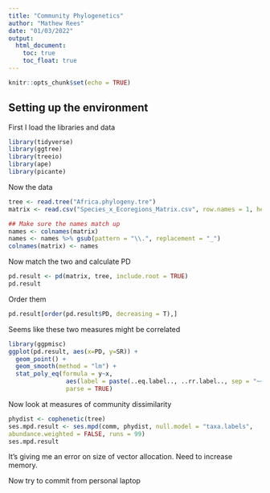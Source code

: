 ```yaml
---
title: "Community Phylogenetics"
author: "Mathew Rees"
date: "01/03/2022"
output: 
  html_document:
    toc: true
    toc_float: true
---
```


```r
knitr::opts_chunk$set(echo = TRUE)
```

## Setting up the environment

First I load the libraries and data 

```r
library(tidyverse)
library(ggtree)
library(treeio)
library(ape)
library(picante)
```

Now the data

```r
tree <- read.tree("Africa.phylogeny.tre")
matrix <- read.csv("Species_x_Ecoregions_Matrix.csv", row.names = 1, header = T)

## Make sure the names match up
names <- colnames(matrix)
names <- names %>% gsub(pattern = "\\.", replacement = "_")
colnames(matrix) <- names
```

Now match the two and calculate PD

```r
pd.result <- pd(matrix, tree, include.root = TRUE)
pd.result
```
Order them

```r
pd.result[order(pd.result$PD, decreasing = T),]
```

Seems like these two measures might be correlated

```r
library(ggpmisc)
ggplot(pd.result, aes(x=PD, y=SR)) +
  geom_point() +
  geom_smooth(method = "lm") +
  stat_poly_eq(formula = y~x, 
                aes(label = paste(..eq.label.., ..rr.label.., sep = "~~~")), 
                parse = TRUE)
```

Now look at measures of community dissimilarity

```r
phydist <- cophenetic(tree)
ses.mpd.result <- ses.mpd(comm, phydist, null.model = "taxa.labels",
abundance.weighted = FALSE, runs = 99)
ses.mpd.result

```

It's giving me an error on size of vector allocation. Need to increase memory.

Now try to commit from personal laptop
